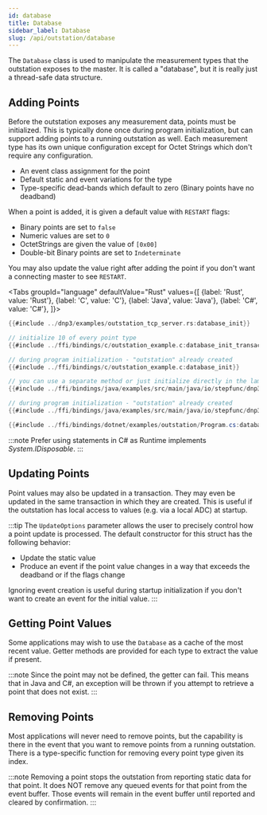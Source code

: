 ```yaml
---
id: database
title: Database
sidebar_label: Database
slug: /api/outstation/database
---
```



The `Database` class is used to manipulate the measurement types that the outstation exposes to the master. It is called a "database", but it is really just
a thread-safe data structure.

## Adding Points

Before the outstation exposes any measurement data, points must be initialized. This is typically done once during program initialization, but can support
adding points to a running outstation as well. Each measurement type has its own unique configuration except for Octet Strings which don't require any
configuration.

* An event class assignment for the point
* Default static and event variations for the type
* Type-specific dead-bands which default to zero (Binary points have no deadband)

When a point is added, it is given a default value with `RESTART` flags:

*  Binary points are set to `false`
*  Numeric values are set to `0`
*  OctetStrings are given the value of `[0x00]`
*  Double-bit Binary points are set to `Indeterminate`

You may also update the value right after adding the point if you don't want a connecting master to see `RESTART`.

<Tabs
groupId="language"
defaultValue="Rust"
values={[
{label: 'Rust', value: 'Rust'},
{label: 'C', value: 'C'},
{label: 'Java', value: 'Java'},
{label: 'C#', value: 'C#'},
]}>
<TabItem value="Rust">

```rust
{{#include ../dnp3/examples/outstation_tcp_server.rs:database_init}}
```

</TabItem>
<TabItem value="C">

```c
// initialize 10 of every point type
{{#include ../ffi/bindings/c/outstation_example.c:database_init_transaction}}

// during program initialization - "outstation" already created
{{#include ../ffi/bindings/c/outstation_example.c:database_init}}
```

</TabItem>
<TabItem value="Java">

```java
// you can use a separate method or just initialize directly in the lambda expression
{{#include ../ffi/bindings/java/examples/src/main/java/io/stepfunc/dnp3rs/examples/OutstationExample.java:database_init_function}}

// during program initialization - "outstation" already created
{{#include ../ffi/bindings/java/examples/src/main/java/io/stepfunc/dnp3rs/examples/OutstationExample.java:database_init}}
```

</TabItem>
<TabItem value="C#">

```csharp
{{#include ../ffi/bindings/dotnet/examples/outstation/Program.cs:database_init}}
```

:::note
Prefer using statements in C# as Runtime implements *System.IDisposable*.
:::

</TabItem>
</Tabs>

## Updating Points

Point values may also be updated in a transaction. They may even be updated in the same transaction in which they are created. This is useful if the outstation
has local access to values (e.g. via a local ADC) at startup.



:::tip
The `UpdateOptions` parameter allows the user to precisely control how a point update is processed. The default constructor for this struct has the following
behavior:

* Update the static value
* Produce an event if the point value changes in a way that exceeds the deadband or if the flags change

Ignoring event creation is useful during startup initialization if you don't want to create an event for the initial value.
:::

## Getting Point Values

Some applications may wish to use the `Database` as a cache of the most recent value. Getter methods are provided for each type to extract the value if present.

:::note
Since the point may not be defined, the getter can fail. This means that in Java and C#, an exception will be thrown if you attempt to retrieve a point that
does not exist.
:::

## Removing Points

Most applications will never need to remove points, but the capability is there in the event that you want to remove points from a running outstation. There is
a type-specific function for removing every point type given its index.

:::note
Removing a point stops the outstation from reporting static data for that point. It does NOT remove any queued events for that point from
the event buffer. Those events will remain in the event buffer until reported and cleared by confirmation.
:::